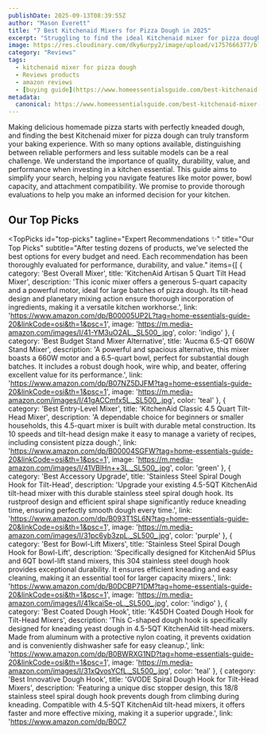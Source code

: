 ```yaml
---
publishDate: 2025-09-13T08:39:55Z
author: "Mason Everett"
title: "7 Best Kitchenaid Mixers for Pizza Dough in 2025"
excerpt: "Struggling to find the ideal Kitchenaid mixer for pizza dough? We thoroughly tested models to help you pick the perfect one for effortless homemade pizza."
image: https://res.cloudinary.com/dky6urpy2/image/upload/v1757666377/blog_image_1757666377_rlhocm.webp
category: "Reviews"
tags:
  - kitchenaid mixer for pizza dough
  - Reviews products
  - amazon reviews
  - [buying guide](https://www.homeessentialsguide.com/best-kitchenaid-attachment-for-cookie-dough)
metadata:
  canonical: https://www.homeessentialsguide.com/best-kitchenaid-mixer-for-pizza-dough
---
```



Making delicious homemade pizza starts with perfectly kneaded dough, and finding the best Kitchenaid mixer for pizza dough can truly transform your baking experience. With so many options available, distinguishing between reliable performers and less suitable models can be a real challenge. We understand the importance of quality, durability, value, and performance when investing in a kitchen essential. This guide aims to simplify your search, helping you navigate features like motor power, bowl capacity, and attachment compatibility. We promise to provide thorough evaluations to help you make an informed decision for your kitchen.

## Our Top Picks

<TopPicks
  id="top-picks"
  tagline="Expert Recommendations ✨"
  title="Our Top Picks"
  subtitle="After testing dozens of products, we've selected the best options for every budget and need. Each recommendation has been thoroughly evaluated for performance, durability, and value."
  items={[
    {
      category: 'Best Overall Mixer',
      title: 'KitchenAid Artisan 5 Quart Tilt Head Mixer',
      description: 'This iconic mixer offers a generous 5-quart capacity and a powerful motor, ideal for large batches of pizza dough. Its tilt-head design and planetary mixing action ensure thorough incorporation of ingredients, making it a versatile kitchen workhorse.',
      link: 'https://www.amazon.com/dp/B00005UP2L?tag=home-essentials-guide-20&linkCode=osi&th=1&psc=1',
      image: 'https://m.media-amazon.com/images/I/41-YM3uO2AL._SL500_.jpg',
      color: 'indigo'
    },
    {
      category: 'Best Budget Stand Mixer Alternative',
      title: 'Aucma 6.5-QT 660W Stand Mixer',
      description: 'A powerful and spacious alternative, this mixer boasts a 660W motor and a 6.5-quart bowl, perfect for substantial dough batches. It includes a robust dough hook, wire whip, and beater, offering excellent value for its performance.',
      link: 'https://www.amazon.com/dp/B07NZ5DJFM?tag=home-essentials-guide-20&linkCode=osi&th=1&psc=1',
      image: 'https://m.media-amazon.com/images/I/41gACCmfx5L._SL500_.jpg',
      color: 'teal'
    },
    {
      category: 'Best Entry-Level Mixer',
      title: 'KitchenAid Classic 4.5 Quart Tilt-Head Mixer',
      description: 'A dependable choice for beginners or smaller households, this 4.5-quart mixer is built with durable metal construction. Its 10 speeds and tilt-head design make it easy to manage a variety of recipes, including consistent pizza dough.',
      link: 'https://www.amazon.com/dp/B00004SGFW?tag=home-essentials-guide-20&linkCode=osi&th=1&psc=1',
      image: 'https://m.media-amazon.com/images/I/41VBlHn++3L._SL500_.jpg',
      color: 'green'
    },
    {
      category: 'Best Accessory Upgrade',
      title: 'Stainless Steel Spiral Dough Hook for Tilt-Head',
      description: 'Upgrade your existing 4.5-5QT KitchenAid tilt-head mixer with this durable stainless steel spiral dough hook. Its rustproof design and efficient spiral shape significantly reduce kneading time, ensuring perfectly smooth dough every time.',
      link: 'https://www.amazon.com/dp/B093T1SL6N?tag=home-essentials-guide-20&linkCode=osi&th=1&psc=1',
      image: 'https://m.media-amazon.com/images/I/31pc6yb3zpL._SL500_.jpg',
      color: 'purple'
    },
    {
      category: 'Best for Bowl-Lift Mixers',
      title: 'Stainless Steel Spiral Dough Hook for Bowl-Lift',
      description: 'Specifically designed for KitchenAid 5Plus and 6QT bowl-lift stand mixers, this 304 stainless steel dough hook provides exceptional durability. It ensures efficient kneading and easy cleaning, making it an essential tool for larger capacity mixers.',
      link: 'https://www.amazon.com/dp/B0DCBP71DM?tag=home-essentials-guide-20&linkCode=osi&th=1&psc=1',
      image: 'https://m.media-amazon.com/images/I/41kcaiSe-oL._SL500_.jpg',
      color: 'indigo'
    },
    {
      category: 'Best Coated Dough Hook',
      title: 'K45DH Coated Dough Hook for Tilt-Head Mixers',
      description: 'This C-shaped dough hook is specifically designed for kneading yeast dough in 4.5-5QT KitchenAid tilt-head mixers. Made from aluminum with a protective nylon coating, it prevents oxidation and is conveniently dishwasher safe for easy cleanup.',
      link: 'https://www.amazon.com/dp/B0BWRXG1ND?tag=home-essentials-guide-20&linkCode=osi&th=1&psc=1',
      image: 'https://m.media-amazon.com/images/I/31xQvosYCfL._SL500_.jpg',
      color: 'teal'
    },
    {
      category: 'Best Innovative Dough Hook',
      title: 'GVODE Spiral Dough Hook for Tilt-Head Mixers',
      description: 'Featuring a unique disc stopper design, this 18/8 stainless steel spiral dough hook prevents dough from climbing during kneading. Compatible with 4.5-5QT KitchenAid tilt-head mixers, it offers faster and more effective mixing, making it a superior upgrade.',
      link: 'https://www.amazon.com/dp/B0C7